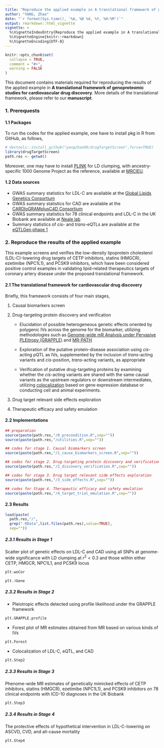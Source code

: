 ```yaml
---
title: "Reproduce the applied example in A translational framework of genoproteomic studies for cardiovascular drug discovery"
author: "YANG, Zhao"
date: "`r format(Sys.time(), '%A, %B %d, %Y, %H:%M')`"
output: rmarkdown::html_vignette
vignette: >
  %\VignetteIndexEntry{Reproduce the applied example in A translational framework of genoproteomic studies for cardiovascular drug discovery}
  %\VignetteEngine{knitr::rmarkdown}
  %\VignetteEncoding{UTF-8}
---
```


```r
knitr::opts_chunk$set(
  collapse = TRUE,
  comment = "#>",
  warning = FALSE
)
```

This document contains materials required for reproducing the results of the applied example in **A translational framework of genoproteomic studies for cardiovascular drug discovery**. More details of the translational framework, please refer to our **manuscript**. 


### 1. Prerequests

#### 1.1 Packages

To run the codes for the applied example, one have to install \code{drugTargetScreen} pkg in R from GitHub, as follows,

```r
# devtools::install_github("yangzhao98/drugTargetScreen",force=TRUE)
library(drugTargetScreen)
path.res <- getwd()
```

Moreover, one may have to install [PLINK](https://www.cog-genomics.org/plink2/) for LD clumping, with ancestry-specific 1000 Genome Project as the reference, available at [MRCIEU](http://fileserve.mrcieu.ac.uk/ld/1kg.v3.tgz). 

#### 1.2 Data sources

- GWAS summary statistics for LDL-C are available at the [Global Lipids Genetics Consortium](https://csg.sph.umich.edu/willer/public/glgc-lipids2021/)
- GWAS summary statistics for CAD are available at the [CARDIoGRAMplusC4D Consortium](http://www.cardiogramplusc4d.org/data-downloads/)
- GWAS summary statistics for 78 clinical endpoints and LDL-C in the UK Biobank are available at [Neale lab](https://www.nealelab.is/uk-biobank)
- Summary statistics of *cis-* and *trans-*eQTLs are available at the [eQTLGen phase 1](https://www.eqtlgen.org/phase1.html)


### 2. Reproduce the results of the applied example

This example screens and verifies the low-density lipoprotein cholesterol (LDL-C)-lowering drug targets of CETP inhibitors, statins (HMGCR), ezetimibe (NPC1L1), and PCSK9 inhibitors, which have been considered positive control examples in validating lipid-related therapeutics targets of coronary artery disease under the proposed translational framework. 

#### 2.1 The translational framework for cardiovascular drug discovery

Briefly, this framework consists of four main stages, 

1. Causal biomarkers screen

2. Drug-targeting protein discovery and verification

    - Elucidation of possible heterogeneous genetic effects oriented by polygenic IVs across the genome for the biomarker, utilizing methodologies such as [Genome-wide mR Analysis under Pervasive PLEitropy (GRAPPLE)](https://github.com/jingshuw/GRAPPLE) and [MR-PATH](https://github.com/danieliong/MRPATH)

    - Exploration of the putative protein-disease association using *cis*-acting pQTL as IVs, supplemented by the inclusion of *trans*-acting variants and *cis*-position, *trans*-acting variants, as appropriate

    - Verification of putative drug-targeting proteins by examining whether the *cis*-acting variants are shared with the same causal variants as the upstream regulators or downstream intermediates, utilizing [colocalization](https://github.com/stephenslab/susieR) based on gene expression database or conducting cell and animal experiments. 

3. Drug target relevant side effects exploration

4. Therapeutic efficacy and safety emulation


#### 2.2 Implementations

```r
## preparation
source(paste(path.res,"/0_precondition.R",sep=""))
source(paste(path.res,"/utilities.R",sep=""))

## codes for stage 1. Causal biomarkers screen
source(paste(path.res,"/1_cause_biomarkers_screen.R",sep=""))

## codes for stage 2. Drug-targeting protein discovery and verification
source(paste(path.res,"/2_discovery_verification.R",sep=""))

## codes for stage 3. Drug target relevant side effects exploration
source(paste(path.res,"/3_side_effects.R",sep=""))

## codes for Stage 4. Therapeutic efficacy and safety emulation
source(paste(path.res,"/4_target_trial_emulation.R",sep=""))
```

#### 2.3 Results

```r
load(paste(
  path.res,"/",
  grep(".RData",list.files(path.res),value=TRUE),
  sep=""))
```

##### 2.3.1 Results in Stage 1

Scatter plot of genetic effects on LDL-C and CAD using all SNPs at genome-wide significance with LD clumping at $r^2<0.3$ and those within either CETP, HMGCR, NPC1L1, and PCSK9 locus

```r
plt.woCor
```

```r
plt.4Gene
```


##### 2.3.2 Results in Stage 2

- Pleiotropic effects detected using profile likelihood under the GRAPPLE framework

```r
plt.GRAPPLE.profile
```

- Forest plot of MR estimates obtained from MR based on various kinds of IVs

```r
plt.Forest
```

- Colocalization of LDL-C, eQTL, and CAD

```r
plt.Step2
```


##### 2.3.3 Results in Stage 3

Phenome-wide MR estimates of genetically mimicked effects of CETP inhibitors, statins (HMGCR), ezetimibe (NPC1L1), and PCSK9 inhibitors on 78 clinical endpoints with ICD-10 diagnoses in the UK Biobank 

```r
plt.Step3
```


##### 2.3.4 Results in Stage 4

The protective effects of hypothetical intervention in LDL-C-lowering on ASCVD, CVD, and all-cause mortality

```r
plt.Step4
```

